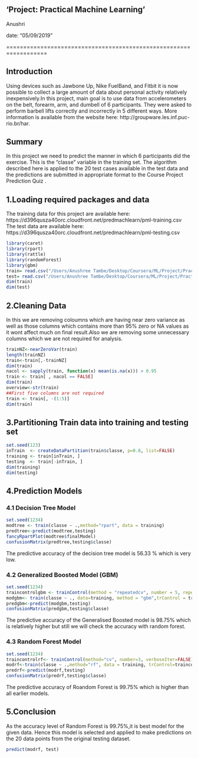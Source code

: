 ## **'Project: Practical Machine Learning'**

Anushri

date: "05/09/2019"

==================================================================

## Introduction
   Using devices such as Jawbone Up, Nike FuelBand, and Fitbit it is now possible to collect a large amount of data about personal activity relatively inexpensively.In this project, main goal is to use data from accelerometers on the belt, forearm, arm, and dumbell of 6 participants. They were asked to perform barbell lifts correctly and incorrectly in 5 different ways. More information is available from the website here: http://groupware.les.inf.puc-rio.br/har.
   
   
## Summary
   In this project we need to predict the manner in which 6 participants did the exercise. This is the "classe" variable in the training set.  The algorithm described here is applied to the 20 test cases available in the test data and the predictions are submitted in appropriate format to the Course Project Prediction Quiz .
   
## 1.Loading required packages and data

The training data for this project are available here:
https://d396qusza40orc.cloudfront.net/predmachlearn/pml-training.csv
The test data are available here:
https://d396qusza40orc.cloudfront.net/predmachlearn/pml-testing.csv

  
```r
library(caret)
library(rpart)
library(rattle)
library(randomForest)
library(gbm)
train= read.csv("/Users/Anushree Tambe/Desktop/Coursera/ML/Project/Practical-Machine-Learning/pml-training.csv") 
test= read.csv("/Users/Anushree Tambe/Desktop/Coursera/ML/Project/Practical-Machine-Learning/pml-testing.csv")
dim(train)
dim(test)
```

## 2.Cleaning Data
In this we are removing coloumns which are having near zero variance as well as those columns which contains more than 95% zero or NA values as it wont affect much on final result.Also we are removing some unnecessary columns which we are not required for analysis.

```r
trainNZ<-nearZeroVar(train)
length(trainNZ)
train<-train[,-trainNZ]
dim(train)
nacol <- sapply(train, function(x) mean(is.na(x))) > 0.95
train <- train[ , nacol == FALSE]
dim(train)
overview<-str(train)
##First five columns are not required
train <- train[, -(1:5)]
dim(train)
```

## 3.Partitioning Train data into training and testing set

```r
set.seed(123)
inTrain  <- createDataPartition(train$classe, p=0.8, list=FALSE)
training <- train[inTrain, ]
testing  <- train[-inTrain, ]
dim(training)
dim(testing)
```

## 4.Prediction Models

### 4.1 Decision Tree Model

```r
set.seed(1234)
modtree <- train(classe ~ .,method="rpart", data = training)
predtree<-predict(modtree,testing)
fancyRpartPlot(modtree$finalModel)
confusionMatrix(predtree,testing$classe)
```

The predictive accuracy of the decision tree model is 56.33 % which is very low.

### 4.2 Generalized Boosted Model (GBM)

```r
set.seed(1234)
traincontrolgbm <- trainControl(method = "repeatedcv", number = 5, repeats = 1)
modgbm<- train(classe ~ ., data=training, method = "gbm",trControl = traincontrolgbm, verbose = FALSE)
predgbm<-predict(modgbm,testing)
confusionMatrix(predgbm,testing$classe)
```

The predictive accuracy of the Generalised Boosted model is 98.75% which is relatively higher but still we will check the accuracy with random forest.

### 4.3 Random Forest Model

```r
set.seed(1234)
traincontrolrf<- trainControl(method="cv", number=3, verboseIter=FALSE)
modrf<-train(classe ~ .,method="rf", data = training, trControl=traincontrolrf )
predrf<-predict(modrf,testing)
confusionMatrix(predrf,testing$classe)
```

The predictive accuracy of Roandom Forest is 99.75% which is higher than all earlier models.

## 5.Conclusion
   As the accuracy level of Random Forest is 99.75%,it is best model for the given data. Hence this  model is selected and applied to make predictions on the 20 data points from the original testing dataset.
   
```r
predict(modrf, test)
```


